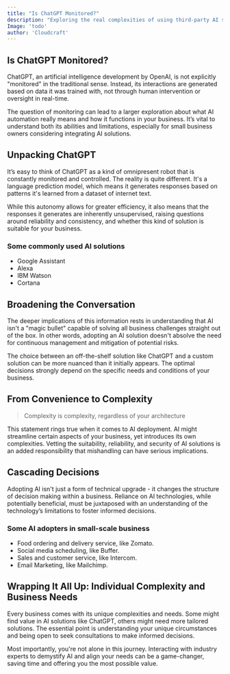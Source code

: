 ```yaml
---
title: "Is ChatGPT Monitored?"
description: "Exploring the real complexities of using third-party AI solutions and drawing out the importance of deeply understanding your unique business needs and security implications." 
Image: 'todo'
author: 'Cloudcraft'
---
```


## Is ChatGPT Monitored?

ChatGPT, an artificial intelligence development by OpenAI, is not explicitly "monitored" in the traditional sense. Instead, its interactions are generated based on data it was trained with, not through human intervention or oversight in real-time.

The question of monitoring can lead to a larger exploration about what AI automation really means and how it functions in your business. It’s vital to understand both its abilities and limitations, especially for small business owners considering integrating AI solutions.

<ServicesBlurb />

## Unpacking ChatGPT

It’s easy to think of ChatGPT as a kind of omnipresent robot that is constantly monitored and controlled. The reality is quite different. It's a language prediction model, which means it generates responses based on patterns it's learned from a dataset of internet text.

While this autonomy allows for greater efficiency, it also means that the responses it generates are inherently unsupervised, raising questions around reliability and consistency, and whether this kind of solution is suitable for your business.

### Some commonly used AI solutions

 * Google Assistant
 * Alexa
 * IBM Watson
 * Cortana

## Broadening the Conversation

The deeper implications of this information rests in understanding that AI isn't a "magic bullet" capable of solving all business challenges straight out of the box. In other words, adopting an AI solution doesn't absolve the need for continuous management and mitigation of potential risks.

The choice between an off-the-shelf solution like ChatGPT and a custom solution can be more nuanced than it initially appears. The optimal decisions strongly depend on the specific needs and conditions of your business.

<GetStartedBlurb />

## From Convenience to Complexity

<blockquote>Complexity is complexity, regardless of your architecture</blockquote>

This statement rings true when it comes to AI deployment. AI might streamline certain aspects of your business, yet introduces its own complexities. Vetting the suitability, reliability, and security of AI solutions is an added responsibility that mishandling can have serious implications.

## Cascading Decisions 

Adopting AI isn't just a form of technical upgrade - it changes the structure of decision making within a business. Reliance on AI technologies, while potentially beneficial, must be juxtaposed with an understanding of the technology’s limitations to foster informed decisions.

### Some AI adopters in small-scale business

 * Food ordering and delivery service, like Zomato.
 * Social media scheduling, like Buffer.
 * Sales and customer service, like Intercom.
 * Email Marketing, like Mailchimp.

## Wrapping It All Up: Individual Complexity and Business Needs

Every business comes with its unique complexities and needs. Some might find value in AI solutions like ChatGPT, others might need more tailored solutions. The essential point is understanding your unique circumstances and being open to seek consultations to make informed decisions.

Most importantly, you're not alone in this journey. Interacting with industry experts to demystify AI and align your needs can be a game-changer, saving time and offering you the most possible value.